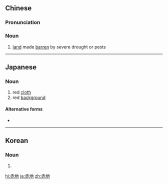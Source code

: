 ==Chinese==
{{zh-forms}}

===Pronunciation===
{{zh-pron
|m=chìdì
|cat=n
}}

===Noun===
{{zh-noun}}

# [[land]] made [[barren]] by severe drought or pests

----

==Japanese==
{{ja-kanjitab|あか|じ|yomi=ko}}

===Noun===
{{ja-noun|あかじ}}

# red [[cloth]]
# red [[background]]

====Alternative forms====
* {{l|ja|あかぢ}}

----

==Korean==
{{ko-hanjatab|赤|地}}

===Noun===
{{ko-noun|hj|rv=|hangeul=적지}}

# {{hanja form of|적지|[[land]] made [[barren]] by severe drought or pests}}

[[hi:赤地]]
[[ja:赤地]]
[[zh:赤地]]